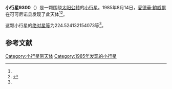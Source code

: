 {{Infobox planet
| bgcolour = #FFFFC0
| name = 9300 Johannes
| symbol = 
| image = 
| caption = 
| discovery = yes
| discovery_ref = 
| discoverer = [[愛德華·鮑威爾|愛德華·鮑威爾]]
| discovery_site = [[可可尼诺县|可可尼诺县]] 
| discovered = 1985年8月14日
| designations = yes
| mp_name = 
| named_after = 
| alt_names = 1985 PS/ 1955 XK1 / 1972 RZ2 / 1993 KR3
| mp_category = [[主带小行星|主带小行星]]
| orbit_ref = <ref name="a">[http://ssd.jpl.nasa.gov/sbdb.cgi?sstr=9300 9300 Johannes] {{Wayback|url=http://ssd.jpl.nasa.gov/sbdb.cgi?sstr=9300 |date=20201124035023 }}，小行星數據庫瀏覽器（JPL Small-Body Database Browser）－[[美国国家航空航天局|美国国家航空航天局]]喷气推进实验室</ref>
| epoch = 2456400.5 (2013年4月18日更新)
| aphelion = {{convert|3.614222128607091|AU|km|3|abbr=on|lk=out}}
| perihelion = {{convert|1.700675187049514|AU|km|3|abbr=on}}
| semimajor = {{convert|2.657448657828303|AU|km|3|abbr=on}}
| eccentricity = 0.360034602
| period = 1582.325223 [[日|日]]<br />4.33[[儒略年|儒略年]]
| avg_speed = 
| inclination = 7.486800397093062
| asc_node = 149.4591433686406
| mean_anomaly = 
| arg_peri = 224.524132154073
| satellites = 
| physical_characteristics = yes
| dimensions = 
| mass = 
| density = 
| surface_grav = 
| escape_velocity = 
| sidereal_day = 
| axial_tilt = 
| pole_ecliptic_lat = 
| pole_ecliptic_lon = 
| albedo = 
| temperatures= 
| temp_name1 = 
| mean_temp_1 = 
| max_temp_1 = 
| temp_name2 = 
| max_temp_2 = 
| spectral_type = 
| abs_magnitude = 224.524132154073
}}

'''小行星9300'''（{{lang-en|9300 Johannes}}）是一颗围绕[[太阳|太阳]][[公转|公转]]的[[小行星|小行星]]。1985年8月14日，[[愛德華·鮑威爾|愛德華·鮑威爾]]在可可尼诺县发现了此天体<ref name="a" /><ref>{{cite news|title=小行星列表|url=http://cfa-www.harvard.edu/iau/lists/NumberedMPs.txt|accessdate=2013-07-08|newspaper=哈佛大学|archive-date=2008-05-17|archive-url=https://web.archive.org/web/20080517010638/http://cfa-www.harvard.edu/iau/lists/NumberedMPs.txt|dead-url=no}}</ref>。

这颗小行星的[[绝对星等|绝对星等]]为224.524132154073等<ref name="a" />。

==参考文献==
{{reflist}}
{{Minor Planet Number|[[小行星9299|小行星9299]]|[[小行星9301|小行星9301]]}}

{{小天体}}

[[Category:小行星带天体|Category:小行星带天体]]
[[Category:1985年发现的小行星|Category:1985年发现的小行星]]

{{asteroid-stub}}